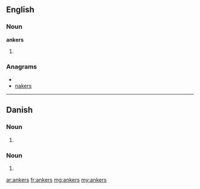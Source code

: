 ==English==

===Noun===
'''ankers'''

# {{plural of|[[anker]]}}

===Anagrams===
* {{alphagram|aeknrs}}
* [[nakers#English|nakers]]

----

==Danish==

===Noun===
{{infl|da|noun form|g=n}}

# {{form of|genitive singular indefinite|anker|lang=da}}

===Noun===
{{infl|da|noun form|head=ankes}} {{c}}

# {{form of|genitive plural indefinite|anke|lang=da}}

[[ar:ankers]]
[[fr:ankers]]
[[mg:ankers]]
[[my:ankers]]
